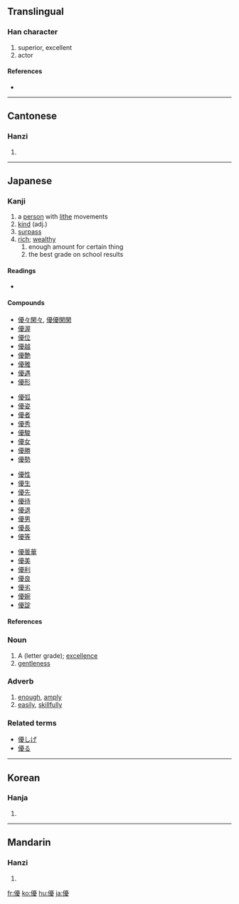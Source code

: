 {{also|优}}
==Translingual==

===Han character===
{{Han char|rn=9|rad=人|as=15|sn=17|four=2124<sub>7</sub>|canj=人一月水 (OMBE)}}

# superior, excellent
# actor

====References====
* {{Han ref|kx=0120.280|dkj=01261|dj=0254.260|hdz=10233.040|uh=512A|ud=20778|bh=C075|bd=49269}}

----

==Cantonese==

===Hanzi===
{{yue-hanzi|jyut=|y=yau1}}

# {{defn|Cantonese}}

----

==Japanese==

===Kanji===
{{ja-kanji|grade=6|rs=人15}}

# a [[person]] with [[lithe]] movements
# [[kind]] (adj.)
# [[surpass]]
# [[rich]]; [[wealthy]]
## enough amount for certain thing
## the best grade on school results

====Readings====
* {{ja-readings|kanon=[[ゆう]] ([[yū]])|goon=[[う]] ([[u]])|kun=[[やさしい]] ([[yasashii]]), [[すぐれる]] ([[sugureru]]), [[ゆたか]] (yutaka), [[ゆうに]] (yūni), [[わざおぎ]] ([[wazaogi]])|nadzuke=[[かつ]] (katsu), [[ひろ]] (hiro), [[まさ]] (masa), [[まさる]] (masaru), [[ゆたか]] (yutaka)}}

====Compounds====
{{top4}}
* [[優々閑々]], [[優優閑閑]]
* [[優渥]]
* [[優位]]
* [[優越]]
* [[優艶]]
* [[優雅]]
* [[優遇]]
* [[優形]]
{{mid4}}
* [[優弧]]
* [[優姿]]
* [[優者]]
* [[優秀]]
* [[優駿]]
* [[優女]]
* [[優勝]]
* [[優勢]]
{{mid4}}
* [[優性]]
* [[優生]]
* [[優先]]
* [[優待]]
* [[優退]]
* [[優男]]
* [[優長]]
* [[優等]]
{{mid4}}
* [[優曇華]]
* [[優美]]
* [[優利]]
* [[優良]]
* [[優劣]]
* [[優婉]]
* [[優諚]]
{{bottom}}

====References====
{{ja-kref|k=4505|s=9744|j=4D25}}

===Noun===
{{ja-noun|k|hira=ゆう|rom=yū}}

# A (letter grade); [[excellence]]
# [[gentleness]]

===Adverb===
{{ja-pos|k|adverb|hira=ゆう|rom=yū}}

# [[enough]], [[amply]]
# [[easily]], [[skillfully]]

===Related terms===
* [[優しげ]]
* [[優る]]

----

==Korean==

===Hanja===
{{ko-hanja|hangeul=우|rv=u|mr=u}}

# {{defn|Korean}}

----

==Mandarin==

===Hanzi===
{{cmn-hanzi|sim=优|pin=[[yōu]] ([[you1]])|wg=yu<sup>1</sup>}}

# {{defn|Mandarin}}

[[fr:優]]
[[ko:優]]
[[hu:優]]
[[ja:優]]